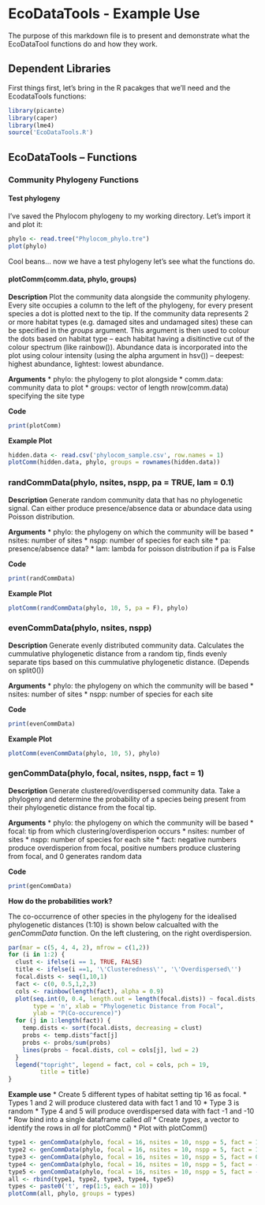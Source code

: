 EcoDataTools - Example Use
========================================================

The purpose of this markdown file is to present and demonstrate what the EcoDataTool functions do and how they work.

Dependent Libraries
-------------------------
First things first, let's bring in the R pacakges that we'll need and the EcodataTools functions:

```r
library(picante)
library(caper)
library(lme4)
source('EcoDataTools.R')
```

EcoDataTools -- Functions
-------------------------
### Community Phylogeny Functions
#### Test phylogeny
I've saved the Phylocom phylogeny to my working directory. Let's import it and plot it:
```r
phylo <- read.tree("Phylocom_phylo.tre")
plot(phylo)
```
Cool beans... now we have a test phylogeny let's see what the functions do.

#### plotComm(comm.data, phylo, groups)
**Description**
Plot the community data alongside the community phylogeny. Every site occupies a column to the left of the phylogeny, for every present species a dot is plotted next to the tip. If the community data represents 2 or more habitat types (e.g. damaged sites and undamaged sites) these can be specified in the *groups* argument. This argument is then used to colour the dots based on habitat type -- each habitat having a disitinctive cut of the colour spectrum (like rainbow()). Abundance data is incorporated into the plot using colour intensity (using the alpha argument in hsv()) -- deepest: highest abundance, lightest: lowest abundance.

**Arguments**
* phylo: the phylogeny to plot alongside
* comm.data: community data to plot
* groups: vector of length nrow(comm.data) specifying the site type

**Code**
```r
print(plotComm)
```

**Example Plot**

```r
hidden.data <- read.csv('phylocom_sample.csv', row.names = 1)
plotComm(hidden.data, phylo, groups = rownames(hidden.data))
```

### randCommData(phylo, nsites, nspp, pa = TRUE, lam = 0.1)
**Description**
Generate random community data that has no phylogenetic signal. Can either produce presence/absence data or abundace data using Poisson distribution.

**Arguments**
* phylo: the phylogeny on  which the community will be based
* nsites: number of sites
* nspp: number of species for each site
* pa: presence/absence data?
* lam: lambda for poisson distribution if pa is False

**Code**
```r
print(randCommData)
```

**Example Plot**

```r
plotComm(randCommData(phylo, 10, 5, pa = F), phylo)
```

### evenCommData(phylo, nsites, nspp)
**Description**
Generate evenly distributed community data. Calculates the cummulative phylogenetic distance from a random tip, finds evenly separate tips based on this cummulative phylogenetic distance. (Depends on split0())

**Arguments**
* phylo: the phylogeny on  which the community will be based
* nsites: number of sites
* nspp: number of species for each site

**Code**
```r
print(evenCommData)
```

**Example Plot**

```r
plotComm(evenCommData(phylo, 10, 5), phylo)
```

### genCommData(phylo, focal, nsites, nspp, fact = 1)
**Description**
Generate clustered/overdispersed community data. Take a phylogeny and determine the probability of a species being present from their phylogenetic distance from the focal tip.

**Arguments**
* phylo: the phylogeny on  which the community will be based
* focal: tip from which clustering/overdisperion occurs
* nsites: number of sites
* nspp: number of species for each site
* fact: negative numbers produce overdisperion from focal, positive numbers produce clustering from focal, and 0 generates random data

**Code**
```r
print(genCommData)
```

**How do the probabilities work?**

The co-occurrence of other species in the phylogeny for the idealised phylogenetic distances (1:10) is shown below calcualted with the _genCommData_ function. On the left clustering, on the right overdispersion. 

```r
par(mar = c(5, 4, 4, 2), mfrow = c(1,2))
for (i in 1:2) {
  clust <- ifelse(i == 1, TRUE, FALSE)
  title <- ifelse(i ==1, '\'Clusteredness\'', '\'Overdispersed\'')
  focal.dists <- seq(1,10,1)
  fact <- c(0, 0.5,1,2,3)
  cols <- rainbow(length(fact), alpha = 0.9)
  plot(seq.int(0, 0.4, length.out = length(focal.dists)) ~ focal.dists,
       type = 'n', xlab = "Phylogenetic Distance from Focal",
       ylab = "P(Co-occurence)")
  for (j in 1:length(fact)) {
    temp.dists <- sort(focal.dists, decreasing = clust)
    probs <- temp.dists^fact[j]
    probs <- probs/sum(probs)
    lines(probs ~ focal.dists, col = cols[j], lwd = 2)
  }
  legend("topright", legend = fact, col = cols, pch = 19,
         title = title)
}
```

**Example use**
* Create 5 different types of habitat setting tip 16 as focal.
* Types 1 and 2 will produce clustered data with fact 1 and 10
* Type 3 is random
* Type 4 and 5 will produce overdispersed data with fact -1 and -10
* Row bind into a single dataframe called _all_
* Create _types_, a vector to identify the rows in _all_ for plotComm()
* Plot with plotComm()

```r
type1 <- genCommData(phylo, focal = 16, nsites = 10, nspp = 5, fact = 1)
type2 <- genCommData(phylo, focal = 16, nsites = 10, nspp = 5, fact = 10)
type3 <- genCommData(phylo, focal = 16, nsites = 10, nspp = 5, fact = 0)
type4 <- genCommData(phylo, focal = 16, nsites = 10, nspp = 5, fact = -1)
type5 <- genCommData(phylo, focal = 16, nsites = 10, nspp = 5, fact = -10)
all <- rbind(type1, type2, type3, type4, type5)
types <- paste0('t', rep(1:5, each = 10))
plotComm(all, phylo, groups = types)
```